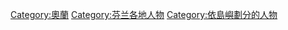 [[Category:奧蘭|Category:奧蘭]]
[[Category:芬兰各地人物|Category:芬兰各地人物]]
[[Category:依島嶼劃分的人物|Category:依島嶼劃分的人物]]